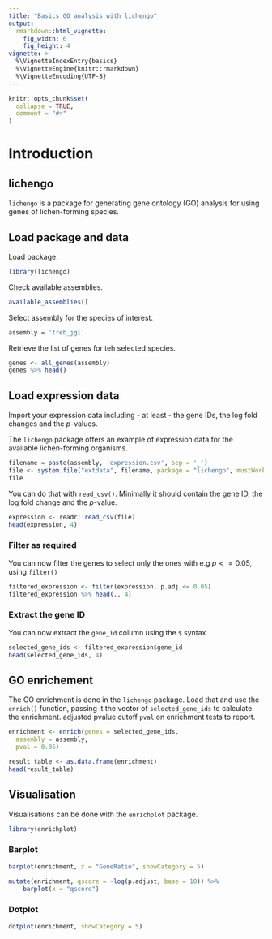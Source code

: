 ```yaml
---
title: "Basics GO analysis with lichengo"
output: 
  rmarkdown::html_vignette:
    fig_width: 6
    fig_height: 4
vignette: >
  %\VignetteIndexEntry{basics}
  %\VignetteEngine{knitr::rmarkdown}
  %\VignetteEncoding{UTF-8}
---
```


```r
knitr::opts_chunk$set(
  collapse = TRUE,
  comment = "#>"
)
```

# Introduction

## lichengo

`lichengo` is a package for generating gene ontology (GO) analysis for using genes of lichen-forming species.

## Load package and data

Load package.

```r
library(lichengo)
```

Check available assemblies.

```r
available_assemblies()
```
Select assembly for the species of interest.

```r
assembly = 'treb_jgi'
```

Retrieve the list of genes for teh selected species. 

```r
genes <- all_genes(assembly)
genes %>% head()
```

## Load expression data

Import your expression data including - at least - the gene IDs, the log fold changes and the $p$-values. 

The `lichengo` package offers an example of expression data for the available lichen-forming organisms. 

```r
filename = paste(assembly, 'expression.csv', sep = '_')
file <- system.file("extdata", filename, package = "lichengo", mustWork = TRUE)
file
```

You can do that with `read_csv()`. Minimally it should contain the gene ID, the log fold change and the $p$-value.

```r
expression <- readr::read_csv(file)
head(expression, 4) 
```

### Filter as required

You can now filter the genes to select only the ones with e.g $p <= 0.05$, using `filter()`

```r
filtered_expression <- filter(expression, p.adj <= 0.05)
filtered_expression %>% head(., 4)
```

### Extract the gene ID

You can now extract the `gene_id` column using the `$` syntax

```r
selected_gene_ids <- filtered_expression$gene_id
head(selected_gene_ids, 4)
```


## GO enrichement

The GO enrichment is done in the `lichengo` package. Load that and use the `enrich()` function, passing it the vector of `selected_gene_ids` to calculate the enrichment.
adjusted pvalue cutoff `pval` on enrichment tests to report. 

```r
enrichment <- enrich(genes = selected_gene_ids, 
  assembly = assembly, 
  pval = 0.05)

result_table <- as.data.frame(enrichment)
head(result_table)
```

## Visualisation

Visualisations can be done with the `enrichplot` package.

```r
library(enrichplot)
```

### Barplot

```r
barplot(enrichment, x = "GeneRatio", showCategory = 5)
```


```r
mutate(enrichment, qscore = -log(p.adjust, base = 10)) %>% 
    barplot(x = "qscore")
```

### Dotplot

```r
dotplot(enrichment, showCategory = 5)
```

